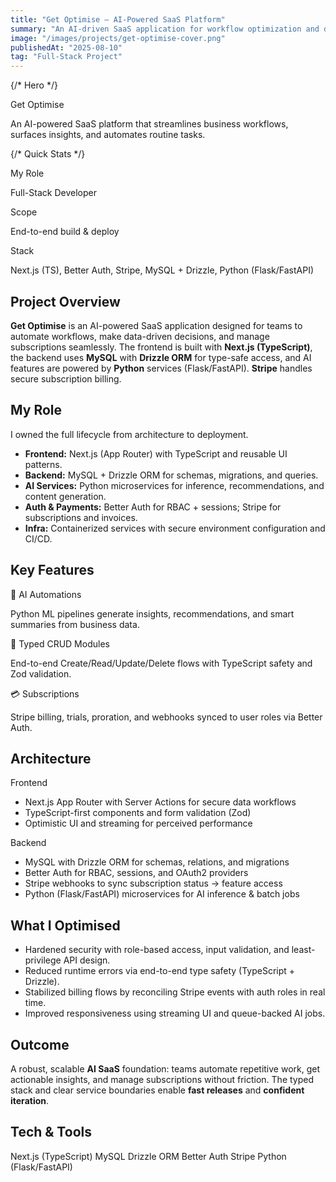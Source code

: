 ---
title: "Get Optimise – AI-Powered SaaS Platform"
summary: "An AI-driven SaaS application for workflow optimization and decision support—built with Next.js (TypeScript), Better Auth, Stripe, and a MySQL + Drizzle ORM backend."
image: "/images/projects/get-optimise-cover.png"
publishedAt: "2025-08-10"
tag: "Full-Stack Project"
---

{/* Hero */}
<section className="relative overflow-hidden rounded-2xl border border-border bg-card p-6 md:p-10 mb-10">
  <div className="text-2xl md:text-4xl font-semibold tracking-tight mb-3">Get Optimise</div>
  <p className="text-muted-foreground max-w-2xl">
    An AI-powered SaaS platform that streamlines business workflows, surfaces insights, and automates routine tasks.
  </p>
</section>

{/* Quick Stats */}
<section className="grid grid-cols-1 md:grid-cols-3 gap-4">
  <div className="rounded-xl border border-border p-5 bg-muted">
    <div className="font-semibold mb-1">My Role</div>
    <p className="text-muted-foreground">
      Full-Stack Developer
    </p>
  </div>
  <div className="rounded-xl border border-border p-5 bg-muted">
    <div className="font-semibold mb-1">Scope</div>
    <p className="text-muted-foreground">
      End-to-end build & deploy
    </p>
  </div>
  <div className="rounded-xl border border-border p-5 bg-muted">
    <div className="font-semibold mb-1">Stack</div>
    <p className="text-muted-foreground">
      Next.js (TS), Better Auth, Stripe, MySQL + Drizzle, Python (Flask/FastAPI)
    </p>
  </div>
</section>

## Project Overview

**Get Optimise** is an AI-powered SaaS application designed for teams to automate workflows, make data-driven decisions, and manage subscriptions seamlessly. The frontend is built with **Next.js (TypeScript)**, the backend uses **MySQL** with **Drizzle ORM** for type-safe access, and AI features are powered by **Python** services (Flask/FastAPI). **Stripe** handles secure subscription billing.

## My Role

I owned the full lifecycle from architecture to deployment.

- **Frontend:** Next.js (App Router) with TypeScript and reusable UI patterns.
- **Backend:** MySQL + Drizzle ORM for schemas, migrations, and queries.
- **AI Services:** Python microservices for inference, recommendations, and content generation.
- **Auth & Payments:** Better Auth for RBAC + sessions; Stripe for subscriptions and invoices.
- **Infra:** Containerized services with secure environment configuration and CI/CD.

## Key Features

<section className="grid grid-cols-1 md:grid-cols-3 gap-4">
  <div className="rounded-xl border border-border p-5 bg-muted">
    <div className="font-semibold mb-1">🤖 AI Automations</div>
    <p className="text-muted-foreground">
      Python ML pipelines generate insights, recommendations, and smart summaries from business data.
    </p>
  </div>
  <div className="rounded-xl border border-border p-5 bg-muted">
    <div className="font-semibold mb-1">🧱 Typed CRUD Modules</div>
    <p className="text-muted-foreground">
      End-to-end Create/Read/Update/Delete flows with TypeScript safety and Zod validation.
    </p>
  </div>
  <div className="rounded-xl border border-border p-5 bg-muted">
    <div className="font-semibold mb-1">💳 Subscriptions</div>
    <p className="text-muted-foreground">
      Stripe billing, trials, proration, and webhooks synced to user roles via Better Auth.
    </p>
  </div>
</section>

## Architecture

<section className="grid grid-cols-1 md:grid-cols-2 gap-4 my-6">
  <div className="rounded-xl border border-border p-5 bg-card">
    <div className="font-semibold mb-2">Frontend</div>
    <ul className="list-disc pl-5 space-y-1 text-muted-foreground">
      <li>Next.js App Router with Server Actions for secure data workflows</li>
      <li>TypeScript-first components and form validation (Zod)</li>
      <li>Optimistic UI and streaming for perceived performance</li>
    </ul>
  </div>
  <div className="rounded-xl border border-border p-5 bg-card">
    <div className="font-semibold mb-2">Backend</div>
    <ul className="list-disc pl-5 space-y-1 text-muted-foreground">
      <li>MySQL with Drizzle ORM for schemas, relations, and migrations</li>
      <li>Better Auth for RBAC, sessions, and OAuth2 providers</li>
      <li>Stripe webhooks to sync subscription status → feature access</li>
      <li>Python (Flask/FastAPI) microservices for AI inference & batch jobs</li>
    </ul>
  </div>
</section>

## What I Optimised

- Hardened security with role-based access, input validation, and least-privilege API design.
- Reduced runtime errors via end-to-end type safety (TypeScript + Drizzle).
- Stabilized billing flows by reconciling Stripe events with auth roles in real time.
- Improved responsiveness using streaming UI and queue-backed AI jobs.

## Outcome

A robust, scalable **AI SaaS** foundation: teams automate repetitive work, get actionable insights, and manage subscriptions without friction. The typed stack and clear service boundaries enable **fast releases** and **confident iteration**.

## Tech & Tools

<div className="flex flex-wrap gap-2">
  <span className="px-3 py-1 rounded-full bg-muted text-sm">Next.js (TypeScript)</span>
  <span className="px-3 py-1 rounded-full bg-muted text-sm">MySQL</span>
  <span className="px-3 py-1 rounded-full bg-muted text-sm">Drizzle ORM</span>
  <span className="px-3 py-1 rounded-full bg-muted text-sm">Better Auth</span>
  <span className="px-3 py-1 rounded-full bg-muted text-sm">Stripe</span>
  <span className="px-3 py-1 rounded-full bg-muted text-sm">Python (Flask/FastAPI)</span>
</div>
